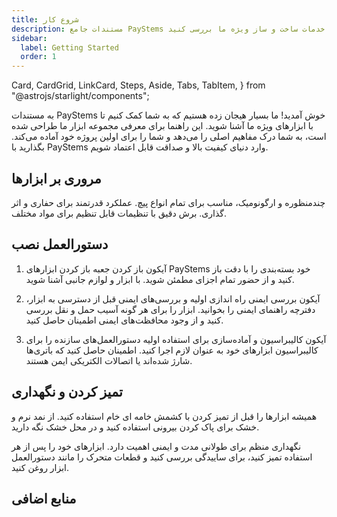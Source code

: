 ```yaml
---
title: شروع کار
description: مستندات جامع PayStems را برای دیدن کامل و جامع ابزارها و خدمات ساخت و ساز ویژه ما بررسی کنید.
sidebar:
  label: Getting Started
  order: 1
---
```


  Card,
  CardGrid,
  LinkCard,
  Steps,
  Aside,
  Tabs,
  TabItem,
} from "@astrojs/starlight/components";

به مستندات PayStems خوش آمدید! ما بسیار هیجان زده هستیم که به شما کمک کنیم تا با ابزارهای ویژه ما آشنا شوید. این راهنما برای معرفی مجموعه ابزار ما طراحی شده است، به شما درک مفاهیم اصلی را می‌دهد و شما را برای اولین پروژه خود آماده می‌کند. بگذارید با PayStems وارد دنیای کیفیت بالا و صداقت قابل اعتماد شویم.

## مروری بر ابزارها

<CardGrid>
  <Card title="مجموعه پیچ گوشتی" icon="seti:config">
    چندمنظوره و ارگونومیک، مناسب برای تمام انواع پیچ.
    <LinkCard title="بیشتر بدانید " href="fa/guides/getting-started" />
  </Card>
  <Card title="دریل سنگین" icon="seti:pipeline">
    عملکرد قدرتمند برای حفاری و اثر گذاری.
    <LinkCard title="بیشتر بدانید " href="fa/guides/getting-started" />
  </Card>
  <Card title="پازل برقی" icon="seti:crystal">
    برش دقیق با تنظیمات قابل تنظیم برای مواد مختلف.
    <LinkCard title="بیشتر بدانید " href="fa/guides/getting-started" />
  </Card>
</CardGrid>

## دستورالعمل نصب

<Steps>

1. آیکون باز کردن جعبه باز کردن ابزارهای PayStems خود
   بسته‌بندی را با دقت باز کنید و از حضور تمام اجزای مطمئن شوید. با ابزار و لوازم جانبی آشنا شوید.

2. آیکون بررسی ایمنی راه اندازی اولیه و بررسی‌های ایمنی
   قبل از دسترسی به ابزار، دفترچه راهنمای ایمنی را بخوانید. ابزار را برای هر گونه آسیب حمل و نقل بررسی کنید و از وجود محافظت‌های ایمنی اطمینان حاصل کنید.

3. آیکون کالیبراسیون و آماده‌سازی برای استفاده اولیه
   دستورالعمل‌های سازنده را برای کالیبراسیون ابزارهای خود به عنوان لازم اجرا کنید. اطمینان حاصل کنید که باتری‌ها شارژ شده‌اند یا اتصالات الکتریکی ایمن هستند.

</Steps>


## تمیز کردن و نگهداری

<Aside type="tip">
  همیشه ابزارها را قبل از تمیز کردن با کشمش خامه ای خام استفاده کنید. از نمد نرم و خشک برای پاک کردن بیرونی استفاده کنید و در محل خشک نگه دارید.
</Aside>

نگهداری منظم برای طولانی مدت و ایمنی اهمیت دارد. ابزارهای خود را پس از هر استفاده تمیز کنید، برای ساییدگی بررسی کنید و قطعات متحرک را مانند دستورالعمل ابزار روغن کنید.

## منابع اضافی

<LinkCard
  title="آموزش‌های عمیق"
  description="با آموزش‌های تخصصی و متخصصانه به استفاده از ابزارهای ما فرو می‌برید."
  href="fa/guides/getting-started"
/>

<LinkCard
  title="ویدیوهای دمو"
  description="راهنمایی‌های تصویری برای بهره‌برداری بیشتر از ابزارهای ما."
  href="fa/guides/getting-started"
/>

<LinkCard
  title="اطلاعات گارانتی"
  description="پوشش خود را درک کنید و چگونگی ارائه ادعا را در صورت نمورد نیاز را بیابید."
  href="fa/guides/getting-started"
/>